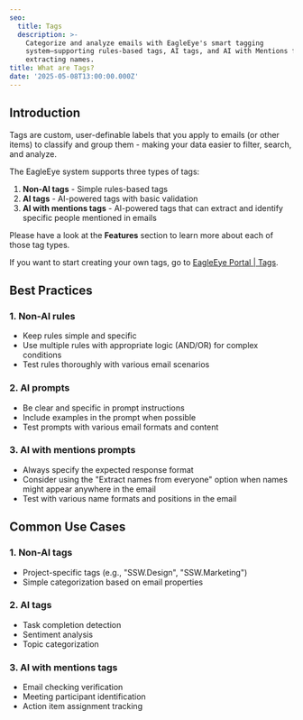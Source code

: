 ```yaml
---
seo:
  title: Tags
  description: >-
    Categorize and analyze emails with EagleEye's smart tagging
    system—supporting rules-based tags, AI tags, and AI with Mentions for
    extracting names.
title: What are Tags?
date: '2025-05-08T13:00:00.000Z'
---
```


## Introduction

Tags are custom, user-definable labels that you apply to emails (or other items) to classify and group them - making your data easier to filter, search, and analyze.

The EagleEye system supports three types of tags:

1. **Non-AI tags** - Simple rules-based tags
2. **AI tags** - AI-powered tags with basic validation
3. **AI with mentions tags** - AI-powered tags that can extract and identify specific people mentioned in emails

Please have a look at the **Features** section to learn more about each of those tag types.

If you want to start creating your own tags, go to [EagleEye Portal | Tags](https://portal.ssweagleeye.com/tags).

## Best Practices

### 1. Non-AI rules

* Keep rules simple and specific
* Use multiple rules with appropriate logic (AND/OR) for complex conditions
* Test rules thoroughly with various email scenarios

### 2. AI prompts

* Be clear and specific in prompt instructions
* Include examples in the prompt when possible
* Test prompts with various email formats and content

### 3. AI with mentions prompts

* Always specify the expected response format
* Consider using the "Extract names from everyone" option when names might appear anywhere in the email
* Test with various name formats and positions in the email

## Common Use Cases

### 1. Non-AI tags

* Project-specific tags (e.g., "SSW\.Design", "SSW\.Marketing")
* Simple categorization based on email properties

### 2. AI tags

* Task completion detection
* Sentiment analysis
* Topic categorization

### 3. AI with mentions tags

* Email checking verification
* Meeting participant identification
* Action item assignment tracking

